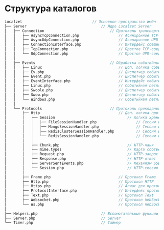 # Структура каталогов

```php
Localzet                                // Основное пространство имён
├── Server                                  // Ядро Localzet Server
│   ├── Connection                              // Протоколы транспортного уровня
│   │   ├── AsyncTcpConnection.php                  // Асинхронное TCP-соединение
│   │   ├── AsyncUdpConnection.php                  // Асинхронное UPD-соединение
│   │   ├── ConnectionInterface.php                 // Интерфейс соединения
│   │   ├── TcpConnection.php                       // Простое TCP-соединения
│   │   └── UdpConnection.php                       // Простое UPD-соединения
│   │
│   ├── Events                                  // Обработка событийных петель
│   │   ├── Linux                                   // Доп. логика событийной петли Linux
│   │   ├── Ev.php                                  // Диспетчер событий Libev
│   │   ├── Event.php                               // Диспетчер событий Libevent
│   │   ├── EventInterface.php                      // Интерфейс событийной петли
│   │   ├── Linux.php                               // Событийная петля Linux (libuv / libev / libevent)
│   │   ├── Swoole.php                              // Диспетчер событий Swoole
│   │   ├── Swow.php                                // Диспетчер событий Swow
│   │   └── Windows.php                             // Событийная петля Windows (select)
│   │
│   └── Protocols                               // Протоколы прикладного уровня
│       ├── Http                                    // Доп. логика протокола HTTP
│       │   ├── Session                                 // Логика хранения сессий
│       │   │   ├── FileSessionHandler.php                  // Сессии в файлах
│       │   │   ├── MongoSessionHandler.php                 // Сессии в MongoDB
│       │   │   ├── RedisClusterSessionHandler.php          // Сессии в RedisCluster
│       │   │   └── RedisSessionHandler.php                 // Сессии в Redis
│       │   │
│       │   ├── Chunk.php                               // HTTP-чанк
│       │   ├── mime.types                              // Карта соответствия mime-типов
│       │   ├── Request.php                             // HTTP-запрос
│       │   ├── Response.php                            // HTTP-ответ
│       │   ├── ServerSentEvents.php                    // Механизм SSE
│       │   └── Session.php                             // HTTP-сессия
│       │
│       ├── Frame.php                               // Протокол Frame
│       ├── Http.php                                // Протокол HTTP
│       ├── Https.php                               // Алиас для протокола HTTP
│       ├── ProtocolInterface.php                   // Интерфейс протокола
│       ├── Text.php                                // Протокол Text
│       ├── Websocket.php                           // Протокол WebSocket-сервера
│       └── Ws.php                                  // Протокол WebSocket-клиента
│
├── Helpers.php                             // Вспомогательные функции
├── Server.php                              // Server
└── Timer.php                               // Таймер
```

[//]: # (## Основное пространство имён &#40;`localzet`&#41;)

[//]: # ()
[//]: # (Localzet Server - проект Localzet Group, поэтому использует основное пространство имён `localzet\...`)

[//]: # (### `localzer\Server` - Основной класс управления сервером)

[//]: # (Содержит как статические свойства и методы, так и динамические.)

[//]: # ()
[//]: # (- Статические свойства и методы распространяются на все экземпляры Localzet Server.)

[//]: # ()
[//]: # (    Например свойство `Server::$logFile` устанавливает файл логов для всех последующих экземпляров сервера)

[//]: # (### `localzer\Timer` - Класс управления таймером)

